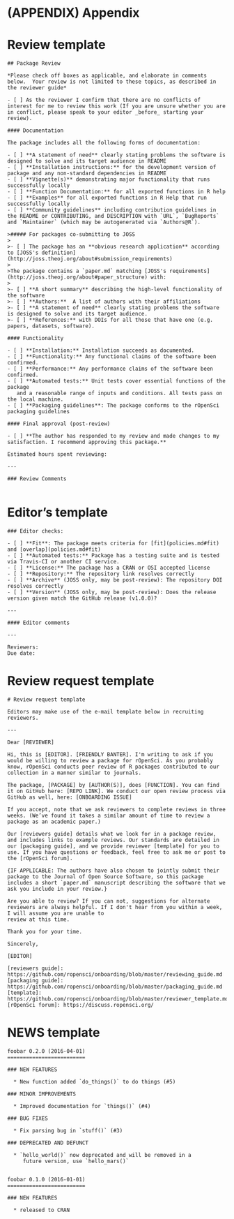 # (APPENDIX) Appendix {-}

# Review template {#reviewtemplate}

```
## Package Review

*Please check off boxes as applicable, and elaborate in comments below.  Your review is not limited to these topics, as described in the reviewer guide*

- [ ] As the reviewer I confirm that there are no conflicts of interest for me to review this work (If you are unsure whether you are in conflict, please speak to your editor _before_ starting your review).

#### Documentation

The package includes all the following forms of documentation:

- [ ] **A statement of need** clearly stating problems the software is designed to solve and its target audience in README
- [ ] **Installation instructions:** for the development version of package and any non-standard dependencies in README
- [ ] **Vignette(s)** demonstrating major functionality that runs successfully locally
- [ ] **Function Documentation:** for all exported functions in R help
- [ ] **Examples** for all exported functions in R Help that run successfully locally
- [ ] **Community guidelines** including contribution guidelines in the README or CONTRIBUTING, and DESCRIPTION with `URL`, `BugReports` and `Maintainer` (which may be autogenerated via `Authors@R`).

>##### For packages co-submitting to JOSS
>
>- [ ] The package has an **obvious research application** according to [JOSS's definition](http://joss.theoj.org/about#submission_requirements)
>
>The package contains a `paper.md` matching [JOSS's requirements](http://joss.theoj.org/about#paper_structure) with:
>
>- [ ] **A short summary** describing the high-level functionality of the software
>- [ ] **Authors:**  A list of authors with their affiliations
>- [ ] **A statement of need** clearly stating problems the software is designed to solve and its target audience.
>- [ ] **References:** with DOIs for all those that have one (e.g. papers, datasets, software).

#### Functionality

- [ ] **Installation:** Installation succeeds as documented.
- [ ] **Functionality:** Any functional claims of the software been confirmed.
- [ ] **Performance:** Any performance claims of the software been confirmed.
- [ ] **Automated tests:** Unit tests cover essential functions of the package
   and a reasonable range of inputs and conditions. All tests pass on the local machine.
- [ ] **Packaging guidelines**: The package conforms to the rOpenSci packaging guidelines

#### Final approval (post-review)

- [ ] **The author has responded to my review and made changes to my satisfaction. I recommend approving this package.**

Estimated hours spent reviewing: 

---

### Review Comments


```

# Editor's template {#editortemplate}

```
### Editor checks:

- [ ] **Fit**: The package meets criteria for [fit](policies.md#fit) and [overlap](policies.md#fit)
- [ ] **Automated tests:** Package has a testing suite and is tested via Travis-CI or another CI service.
- [ ] **License:** The package has a CRAN or OSI accepted license
- [ ] **Repository:** The repository link resolves correctly
- [ ] **Archive** (JOSS only, may be post-review): The repository DOI resolves correctly
- [ ] **Version** (JOSS only, may be post-review): Does the release version given match the GitHub release (v1.0.0)?

---

#### Editor comments

---

Reviewers:
Due date:
```


# Review request template {#reviewrequesttemplate}

```
# Review request template

Editors may make use of the e-mail template below in recruiting reviewers.

---

Dear [REVIEWER]

Hi, this is [EDITOR]. [FRIENDLY BANTER]. I'm writing to ask if you would be willing to review a package for rOpenSci. As you probably know, rOpenSci conducts peer review of R packages contributed to our collection in a manner similar to journals.

The package, [PACKAGE] by [AUTHOR(S)], does [FUNCTION]. You can find it on GitHub here: [REPO LINK]. We conduct our open review process via GitHub as well, here: [ONBOARDING ISSUE]

If you accept, note that we ask reviewers to complete reviews in three weeks. (We’ve found it takes a similar amount of time to review a package as an academic paper.) 

Our [reviewers guide] details what we look for in a package review, and includes links to example reviews. Our standards are detailed in our [packaging guide], and we provide reviewer [template] for you to use. If you have questions or feedback, feel free to ask me or post to the [rOpenSci forum].

{IF APPLICABLE: The authors have also chosen to jointly submit their package to the Journal of Open Source Software, so this package includes a short `paper.md` manuscript describing the software that we ask you include in your review.}

Are you able to review? If you can not, suggestions for alternate reviewers are always helpful. If I don't hear from you within a week, I will assume you are unable to
review at this time. 

Thank you for your time.

Sincerely,

[EDITOR]

[reviewers guide]: https://github.com/ropensci/onboarding/blob/master/reviewing_guide.md
[packaging guide]: https://github.com/ropensci/onboarding/blob/master/packaging_guide.md 
[template]: https://github.com/ropensci/onboarding/blob/master/reviewer_template.md 
[rOpenSci forum]: https://discuss.ropensci.org/

```

# NEWS template {#newstemplate}

```
foobar 0.2.0 (2016-04-01)
=========================

### NEW FEATURES

  * New function added `do_things()` to do things (#5)

### MINOR IMPROVEMENTS

  * Improved documentation for `things()` (#4)

### BUG FIXES

  * Fix parsing bug in `stuff()` (#3)

### DEPRECATED AND DEFUNCT

  * `hello_world()` now deprecated and will be removed in a
     future version, use `hello_mars()`


foobar 0.1.0 (2016-01-01)
=========================

### NEW FEATURES

  * released to CRAN
```
